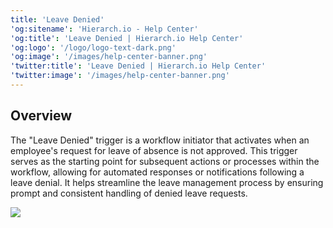 ```yaml
---
title: 'Leave Denied'
'og:sitename': 'Hierarch.io - Help Center'
'og:title': 'Leave Denied | Hierarch.io Help Center'
'og:logo': '/logo/logo-text-dark.png'
'og:image': '/images/help-center-banner.png'
'twitter:title': 'Leave Denied | Hierarch.io Help Center'
'twitter:image': '/images/help-center-banner.png'
---
```


## Overview

The "Leave Denied" trigger is a workflow initiator that activates when an employee's request for leave of absence is not approved. This trigger serves as the starting point for subsequent actions or processes within the workflow, allowing for automated responses or notifications following a leave denial. It helps streamline the leave management process by ensuring prompt and consistent handling of denied leave requests.

![](/images/workflows/leave_denied001.png)